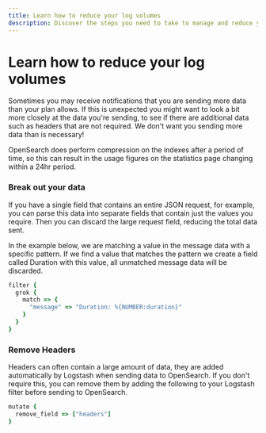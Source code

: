```yaml
---
title: Learn how to reduce your log volumes
description: Discover the steps you need to take to manage and reduce your log volumes in this help article from Logit.io.
---
```


# Learn how to reduce your log volumes

Sometimes you may receive notifications that you are sending more 
data than your plan allows. If this is unexpected you might want 
to look a bit more closely at the data you're sending, to see if 
there are additional data such as headers that are not required. 
We don't want you sending more data than is necessary!

<Callout type="info">
  OpenSearch does perform compression on the indexes after a 
  period of time, so this can result in the usage figures on the 
  statistics page changing within a 24hr period.
</Callout>

### Break out your data

If you have a single field that contains an entire JSON request, for 
example, you can parse this data into separate fields that contain 
just the values you require. Then you can discard the large request 
field, reducing the total data sent.

In the example below, we are matching a value in the message data 
with a specific pattern. If we find a value that matches the pattern 
we create a field called Duration with this value, all unmatched 
message data will be discarded.

```ruby copy
filter {
  grok {
    match => {
      "message" => "Duration: %{NUMBER:duration}"
    }
  }
}
```

### Remove Headers

Headers can often contain a large amount of data, they are added automatically 
by Logstash when sending data to OpenSearch. If you don't require this, 
you can remove them by adding the following to your Logstash filter before sending to OpenSearch.

```ruby copy
mutate {
  remove_field => ["headers"]
}
```